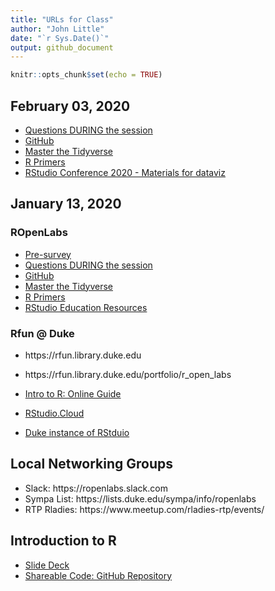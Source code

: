 ```yaml
---
title: "URLs for Class"
author: "John Little"
date: "`r Sys.Date()`"
output: github_document
---
```


```r
knitr::opts_chunk$set(echo = TRUE)
```

## February 03, 2020

- [Questions DURING the session](https://is.gd/ropen_questions_jan13)
- [GitHub](https://github.com/libjohn/ropenlabs)
- [Master the Tidyverse](https://github.com/rstudio/master-the-tidyverse)
- [R Primers](https://rstudio.cloud/learn/primers/)
- [RStudio Conference 2020 - Materials for dataviz](https://github.com/rstudio-conf-2020/dataviz)

## January 13, 2020


### ROpenLabs

- [Pre-survey](https://is.gd/ropen_pre2020)
- [Questions DURING the session](https://is.gd/ropen_questions_jan13)
- [GitHub](https://github.com/libjohn/ropenlabs)
- [Master the Tidyverse](https://github.com/rstudio/master-the-tidyverse)
- [R Primers](https://rstudio.cloud/learn/primers/)
- [RStudio Education Resources](https://education.rstudio.com/learn/)


### Rfun @ Duke

- https://rfun.library.duke.edu
- https://rfun.library.duke.edu/portfolio/r_open_labs
- [Intro to R: Online Guide](https://rfun.library.duke.edu/intro2r)

- [RStudio.Cloud ](http://rstudio.cloud/)
- [Duke instance of RStduio](https://vm-manage.oit.duke.edu/containers/rstudio)

## Local Networking Groups

- Slack:  		https://ropenlabs.slack.com
- Sympa List: 	https://lists.duke.edu/sympa/info/ropenlabs
- RTP Rladies:	https://www.meetup.com/rladies-rtp/events/

## Introduction to R

- [Slide Deck](https://rfun.library.duke.edu/intro2r/slides)  
- [Shareable Code: GitHub Repository](https://github.com/libjohn/intro2r-code)

